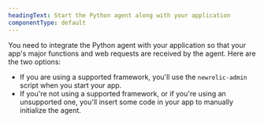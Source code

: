 ```yaml
---
headingText: Start the Python agent along with your application
componentType: default
---
```


You need to integrate the Python agent with your application so that your app's major functions and web requests are received by the agent. Here are the two options:

* If you are using a supported framework, you'll use the `newrelic-admin` script when you start your app.
* If you're not using a supported framework, or if you're using an unsupported one, you'll insert some code in your app to manually initialize the agent.